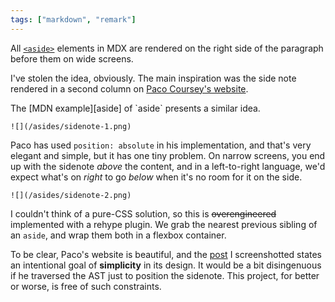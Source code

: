 ```yaml
---
tags: ["markdown", "remark"]
---
```


All [`<aside>`][aside] elements in MDX are rendered on the right side of the
paragraph before them on wide screens.

[aside]: https://developer.mozilla.org/en-US/docs/Web/HTML/Element/aside

I've stolen the idea, obviously. The main inspiration was the side note rendered
in a second column on [Paco Coursey's website][paco].

<aside>The [MDN example][aside] of `aside` presents a similar idea.</aside>

[paco]: https://paco.me/writing/redesign-2021

```![](/asides/sidenote-1.png)```

Paco has used `position: absolute` in his implementation, and that's very
elegant and simple, but it has one tiny problem. On narrow screens, you end up
with the sidenote _above_ the content, and in a left-to-right language, we'd
expect what's on _right_ to go _below_ when it's no room for it on the side.

```![](/asides/sidenote-2.png)```

I couldn't think of a pure-CSS solution, so this is ~~overengineered~~
implemented with a rehype plugin. We grab the nearest previous sibling of an
`aside`, and wrap them both in a flexbox container.

<style>{`
  /* tiny tweak to ensure screenshotted text is not mistaken with written text */
  html:not(.dark) img {
    border: 1px solid rgb(229 229 229);
  }
`}</style>

To be clear, Paco's website is beautiful, and the [post][paco] I screenshotted
states an intentional goal of **simplicity** in its design. It would be a bit
disingenuous if he traversed the AST just to position the sidenote. This
project, for better or worse, is&nbsp;free of such constraints.
